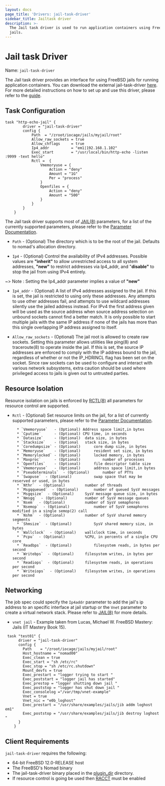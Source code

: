 ```yaml
---
layout: docs
page_title: 'Drivers: jail-task-driver'
sidebar_title: Jailtask driver
description: >-
  The Jail task driver is used to run application containers using FreeBSD
  jails.
---
```


# Jail task Driver

Name: `jail-task-driver`

The Jail task driver provides an interface for using FreeBSD jails for running application
containers. You can download the external jail-task-driver [here][jail-task-driver]. For more detailed instructions on how to set up and use this driver, please refer to the [guide][jail-task-guide].

## Task Configuration

```hcl
task "http-echo-jail" {
		driver = "jail-task-driver"
		config {
			Path  = "/zroot/iocage/jails/myjail/root"
			Allow_raw_sockets = true
			Allow_chflags     = true
			Ip4_addr          = "em1|192.168.1.102"
			Exec_start        = "/usr/local/bin/http-echo -listen :9999 -text hello"
			Rctl =  {
				Vmemoryuse = {
					Action = "deny"
					Amount = "1G"
					Per = "process"
				}
				Openfiles = {
					Action = "deny"
					Amount = "500"
				}
			}
		}
	}
```

The Jail task driver supports most of [JAIL(8)][jail(8)] parameters, for a list of the currently supported parameters, please refer to the [Parameter Documentation][parameter-doc].

- `Path` - (Optional) The directory which is to be the root of the jail.
  Defaults to nomad's allocation directory.

- `Ip4` - (Optional) Control the availability of IPv4 addresses. Possible values are
  **"inherit"** to allow unrestricted access to all system addresses,
  **"new"** to restrict addresses via Ip4_addr, and "**disable"** to stop
  the jail from using IPv4 entirely.

~> Note : Setting the Ip4_addr parameter implies a value of **"new"**

- `Ip4_addr` - (Optional) A list of IPv4 addresses assigned to the jail. If this is set,
  the jail is restricted to using only these addresses. Any attempts to use other addresses fail,
  and attempts to use wildcard addresses silently use the jailed address instead. For
  IPv4 the first address given will be used as the source address when source address selection on
  unbound sockets cannot find a better match. It is only possible to start multiple jails with
  the same IP address if none of the jails has more than this
  single overlapping IP address assigned to itself.

- `Allow_raw_sockets` - (Optional) The jail root is allowed to create raw sockets. Setting
  this parameter allows utilities like ping(8) and traceroute(8) to operate inside the jail.
  If this is set, the source IP addresses are enforced to comply with the IP address bound to the jail,
  regardless of whether or not the IP_HDRINCL flag has been set on the socket.
  Since raw sockets can be used to configure and interact with various network subsystems, extra caution
  should be used where privileged access to jails is given out to untrusted parties.

## Resource Isolation

Resource isolation on jails is enforced by [RCTL(8)][rctl-doc] all parameters for resource control
are supported.

- `Rctl` - (Optional) Set resource limits on the jail, for a list of currently supported parameters, please refer to the [Parameter Documentation][parameter-doc].

      	* `Vmemoryuse`   - (Optional) Address space limit,in bytes
      	* `Cputime`      - (Optional) CPU time, in seconds
      	* `Datasize`     - (Optional)  data	size, in bytes
      	* `Stacksize`    - (Optional   stack size, in bytes
      	* `Coredumpsize` - (Optional)	   core	dump size, in bytes
      	* `Memoryuse`    - (Optional)	   resident set size, in bytes
      	* `Memorylocked` - (Optional)	   locked memory, in bytes
      	* `Maxproc`      - (Optional)		   number of processes
      	* `Openfiles`    - (Optional)	   file	descriptor table size
      	* `Vmemoryuse`   - (Optional) 	   address space limit,in bytes
      	* `Pseudoterminals`  - (Optional)	   number of PTYs
      	* `Swapuse`  - (Optional)		   swap	space that may be reserved or used, in bytes
      	* `Nthr`  - (Optional)		   number of threads
      	* `Msgqqueued`  - (Optional) 	   number of queued SysV messages
      	* `Msgqsize`  - (Optional)	   SysV	message	queue size, in bytes
      	* `Nmsgq`  - (Optional)		   number of SysV message queues
      	* `Nsem`  - (Optional)		   number of SysV semaphores
      	* `Nsemop`  - (Optional)		   number of SysV semaphores modified in a single semop(2) call
      	* `Nshm`  - (Optional)		   number of SysV shared memory	segments
      	* `Shmsize`  - (Optional)		   SysV	shared memory size, in bytes
      	* `Wallclock`  - (Optional)	   wallclock time, in seconds
      	* `Pcpu`  - (Optional)		   %CPU, in percents of	a single CPU core
      	* `Readbps`  - (Optional)		   filesystem reads, in	bytes per second
      	* `Writebps`  - (Optional)	   filesystem writes, in bytes per second
      	* `Readiops`  - (Optional)	   filesystem reads, in	operations per second
      	* `Writeiops`  - (Optional)	   filesystem writes, in operations per	second

## Networking

The job spec could specify the `Ip4addr` parameter to add the jail's ip address to an specific interface at jail
startup or the `Vnet` parameter to create a virtual network stack. Please refer to [JAIL(8)][jail(8)] for more details.

- `vnet jail` - Example taken from Lucas, Michael W. FreeBSD Mastery: Jails (IT Mastery Book 15).

```hcl
 task "test01" {
      driver = "jail-task-driver"
      config {
		Path    = "/zroot/iocage/jails/myjail/root"
		Host_hostname = "nomad00"
		Exec_clean = true
		Exec_start = "sh /etc/rc"
		Exec_stop = "sh /etc/rc.shutdown"
		Mount_devfs = true
		Exec_prestart = "logger trying to start "
		Exec_poststart = "logger jail has started"
		Exec_prestop = "logger shutting down jail "
		Exec_poststop = "logger has shut down jail "
		Exec_consolelog ="/var/tmp/vnet-example"
		Vnet = true
		Vnet_nic = "e0b_loghost"
		Exec_prestart = "/usr/share/examples/jails/jib addm loghost em1"
		Exec_poststop = "/usr/share/examples/jails/jib destroy loghost "
      }
    }
```

## Client Requirements

`jail-task-driver` requires the following:

- 64-bit FreeBSD 12.0-RELEASE host
- The FreeBSD's Nomad binary
- The jail-task-driver binary placed in the [plugin_dir][plugin_dir] directory.
- If resource control is going be used then [RACCT][racct-doc] must be enabled

[jail-task-driver]: https://github.com/cneira/jail-task-driver/releases
[jail-task-guide]: https://github.com/cneira/jail-task-driver#installation
[jail(8)]: https://www.freebsd.org/cgi/man.cgi?jail(8)
[racct-doc]: https://www.freebsd.org/doc/handbook/security-resourcelimits.html
[rctl-doc]: https://www.freebsd.org/doc/handbook/security-resourcelimits.html
[parameter-doc]: https://github.com/cneira/jail-task-driver/blob/master/Parameters.md
[plugin_dir]: /docs/configuration#plugin_dir
